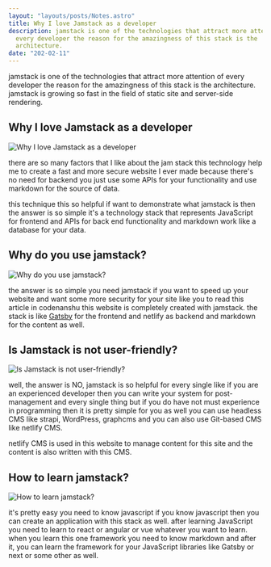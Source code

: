 ```yaml
---
layout: "layouts/posts/Notes.astro"
title: Why I love Jamstack as a developer
description: jamstack is one of the technologies that attract more attention of
  every developer the reason for the amazingness of this stack is the
  architecture.
date: "202-02-11"
---
```



jamstack is one of the technologies that attract more attention of every developer the reason for the amazingness of this stack is the architecture. jamstack is growing so fast in the field of static site and server-side rendering.

## Why I love Jamstack as a developer

![Why I love Jamstack as a developer](/assets/1627660165-frontendapp.webp "static site generators")

there are so many factors that I like about the jam stack this technology help me to create a fast and more secure website I ever made because there's no need for backend you just use some APIs for your functionality and use markdown for the source of data.

this technique this so helpful if want to demonstrate what jamstack is then the answer is so simple it's a technology stack that represents JavaScript for frontend and APIs for back end functionality and markdown work like a database for your data.

## Why do you use jamstack?

![Why do you use jamstack?](/assets/1627660171-jamstackapp.webp "Why do you use jamstack?")

the answer is so simple you need jamstack if you want to speed up your website and want some more security for your site like you to read this article in codenanshu this website is completely created with jamstack. the stack is like [Gatsby](https://www.gatsbyjs.com/) for the frontend and netlify as backend and markdown for the content as well.

## Is Jamstack is not user-friendly?

![Is Jamstack is not user-friendly?](/assets/apis.webp "Is Jamstack is not user-friendly?")

well, the answer is NO, jamstack is so helpful for every single like if you are an experienced developer then you can write your system for post-management and every single thing but if you do have not must experience in programming then it is pretty simple for you as well you can use headless CMS like strapi, WordPress, graphcms and you can also use Git-based CMS like netlify CMS.

netlify CMS is used in this website to manage content for this site and the content is also written with this CMS.

<Ad/>

## How to learn jamstack?

![How to learn jamstack?](/assets/1627660196-deployingsitenetlify.webp "How to learn jamstack?")

it's pretty easy you need to know javascript if you know javascript then you can create an application with this stack as well. after learning JavaScript you need to learn to react or angular or vue whatever you want to learn. when you learn this one framework you need to know markdown and after it, you can learn the framework for your JavaScript libraries like Gatsby or next or some other as well.
